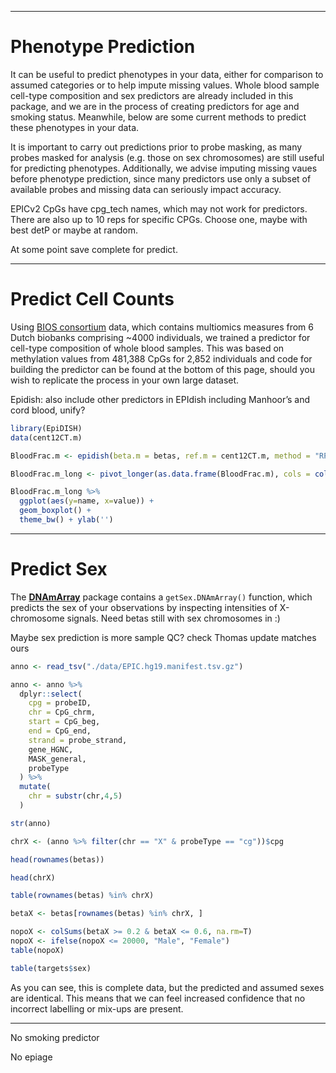 
***

# Phenotype Prediction #

It can be useful to predict phenotypes in your data, either for comparison to assumed categories or to help impute missing values. Whole blood sample cell-type composition and sex predictors are already included in this package, and we are in the process of creating predictors for age and smoking status. Meanwhile, below are some current methods to predict these phenotypes in your data. 

It is important to carry out predictions prior to probe masking, as many probes masked for analysis (e.g. those on sex chromosomes) are still useful for predicting phenotypes. Additionally, we advise imputing missing vaues before phenotype prediction, since many predictors use only a subset of available probes and missing data can seriously impact accuracy. 

EPICv2 CpGs have cpg_tech names, which may not work for predictors. There are also up to 10 reps for specific CPGs. Choose one, maybe with best detP or maybe at random. 

At some point save complete for predict. 

***

# Predict Cell Counts #

Using [BIOS consortium](https://www.bbmri.nl/samples-images-data) data, which contains multiomics measures from 6 Dutch biobanks comprising ~4000 individuals, we trained a predictor for cell-type composition of whole blood samples. This was based on methylation values from 481,388 CpGs for 2,852 individuals and code for building the predictor can be found at the bottom of this page, should you wish to replicate the process in your own large dataset.

Epidish: also include other predictors in EPIdish including Manhoor's and cord blood, unify?

```r
library(EpiDISH)
data(cent12CT.m)

BloodFrac.m <- epidish(beta.m = betas, ref.m = cent12CT.m, method = "RPC")$estF

BloodFrac.m_long <- pivot_longer(as.data.frame(BloodFrac.m), cols = colnames(BloodFrac.m))

BloodFrac.m_long %>% 
  ggplot(aes(y=name, x=value)) +
  geom_boxplot() +
  theme_bw() + ylab('')
```

***

# Predict Sex #

The [**DNAmArray**](https://github.com/molepi/DNAmArray) package contains a `getSex.DNAmArray()` function, which predicts the sex of your observations by inspecting intensities of X-chromosome signals. 
Need betas still with sex chromosomes in :)

Maybe sex prediction is more sample QC? check Thomas update matches ours

```r
anno <- read_tsv("./data/EPIC.hg19.manifest.tsv.gz")

anno <- anno %>% 
  dplyr::select(
    cpg = probeID,
    chr = CpG_chrm,
    start = CpG_beg,
    end = CpG_end,
    strand = probe_strand,
    gene_HGNC,
    MASK_general,
    probeType
  ) %>% 
  mutate(
    chr = substr(chr,4,5)
  )

str(anno)

chrX <- (anno %>% filter(chr == "X" & probeType == "cg"))$cpg

head(rownames(betas))

head(chrX)

table(rownames(betas) %in% chrX)

betaX <- betas[rownames(betas) %in% chrX, ]

nopoX <- colSums(betaX >= 0.2 & betaX <= 0.6, na.rm=T)
nopoX <- ifelse(nopoX <= 20000, "Male", "Female")
table(nopoX)

table(targets$sex)
```

As you can see, this is complete data, but the predicted and assumed sexes are identical. This means that we can feel increased confidence that no incorrect labelling or mix-ups are present.

***

No smoking predictor

No epiage

